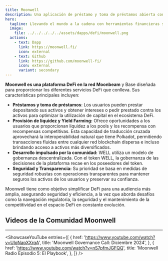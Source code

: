 ```yaml
---
title: Moonwell
description: Una aplicación de préstamo y toma de préstamos abierta construida sobre Base, Moonbeam y Moonriver.
hero:
  tagline: Llevando el mundo a la cadena con herramientas financieras simples pero poderosas.
  image: 
    file: ../../../../../assets/dapps/defi/moonwell.png
  actions:
    - text: Dapp
      link: https://moonwell.fi/
      icon: external
    - text: Github
      link: https://github.com/moonwell-fi/
      icon: external
      variant: secondary
---
```



**Moonwell es una plataforma DeFi en la red Moonbeam** y Base diseñada para proporcionar los diferentes servicios DeFi que conlleva. Sus características principales incluyen:
- **Préstamos y toma de préstamos**: Los usuarios pueden prestar depositando sus activos y obtener intereses o pedir prestado contra los activos para optimizar la utilización de capital en el ecosistema DeFi.
- **Provisión de liquidez y Yield Farming:** Ofrece oportunidades a los usuarios que proporcionan liquidez a los pools y los recompensa con recompensas competitivas. Esta capacidad de traducción cruzada aprovechará la interoperabilidad natural que tiene Polkadot, permitiendo transacciones fluidas entre cualquier red blockchain dispersa e incluso brindando acceso a activos más diversificados.
- **Desarrollo impulsado por la comunidad:** WELL utiliza un modelo de gobernanza descentralizada. Con el token WELL, la gobernanza de las decisiones de la plataforma recae en los poseedores del token.
- **Seguridad y Transparencia:** Su prioridad se basa en medidas de seguridad robustas con operaciones transparentes para mantener seguros los activos de los usuarios y preservar su confianza.

Moonwell tiene como objetivo simplificar DeFi para una audiencia más amplia, asegurando seguridad y eficiencia, a la vez que aborda desafíos como la navegación regulatoria, la seguridad y el mantenimiento de la competitividad en el espacio DeFi en constante evolución.

## Videos de la Comunidad Moonwell
------------
<ShowcaseYouTube
  entries={[
    {
      href: 'https://www.youtube.com/watch?v=UIqNapXXrqA',
      title: 'Moonwell Governance Call: Diciembre 2024',
    },
        {
      href: 'https://www.youtube.com/watch?v=nS7pfmJGFQQ',
      title: 'Moonwell Radio Episodio 5: El Playbook',
    },
  ]} />
